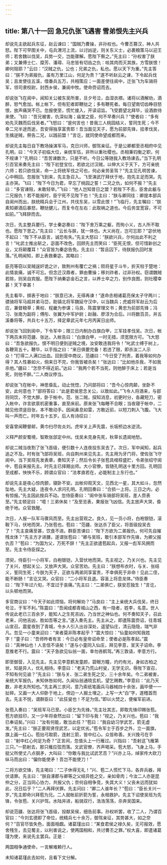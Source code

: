 ```yaml
---
---
---
```

title: 第八十一回 急兄仇张飞遇害 雪弟恨先主兴兵
---

却说先主欲起兵东征，赵云谏曰：“国贼乃曹操，非孙权也。今曹丕篡汉，神人共怒。陛下可早图关中，屯兵渭河上流，以讨凶逆，则关东义士，必裹粮策马以迎王师；若舍魏以伐吴，兵势一交，岂能骤解。愿陛下察之。”先主曰：“孙权害了朕弟；又兼傅士仁、糜芳、潘璋、马忠皆有切齿之仇：啖其肉而灭其族，方雪朕恨！卿何阻耶？”云曰：“汉贼之仇，公也；兄弟之仇，私也。愿以天下为重。”先主答曰：“朕不为弟报仇，虽有万里江山，何足为贵？”遂不听赵云之谏，下令起兵伐吴；且发使往五溪，借番兵五万，共相策应；一面差使往阆中，迁张飞为车骑将军，领司隶校尉，封西乡侯，兼阆中牧。使命赍诏而去。

却说张飞在阆中，闻知关公被东吴所害，旦夕号泣，血湿衣襟。诸将以酒解劝，酒醉，怒气愈加。帐上帐下，但有犯者即鞭挞之；多有鞭死者。每日望南切齿睁目怒恨，放声痛哭不已。忽报使至，慌忙接入，开读诏旨。飞受爵望北拜毕，设酒款待来使。飞曰：“吾兄被害，仇深似海；庙堂之臣，何不早奏兴兵？”使者曰：“多有劝先灭魏而后伐吴者。”飞怒曰：“是何言也！昔我三人桃园结义，誓同生死；今不幸二兄半途而逝，吾安得独享富贵耶！吾当面见天子，愿为前部先锋，挂孝伐吴，生擒逆贼，祭告二兄，以践前盟！”言讫，就同使命望成都而来。

却说先主每日自下教场操演军马，克日兴师，御驾亲征。于是公卿都至丞相府中见孔明，曰：“今天子初临大位，亲统军伍，非所以重社稷也。丞相秉钧衡之职，何不规谏？”孔明曰：“吾苦谏数次，只是不听。今日公等随我入教场谏去。”当下孔明引百官来奏先主曰：“陛下初登宝位，若欲北讨汉贼，以伸大义于天下，方可亲统六师；若只欲伐吴，命一上将统军伐之可也，何必亲劳圣驾？”先主见孔明苦谏，心中稍回。忽报张飞到来，先主急召入。飞至演武厅拜伏于地，抱先主足而哭。先主亦哭。飞曰：“陛下今日为君，早忘了桃园之誓！二兄之仇，如何不报？”先主曰：“多官谏阻，未敢轻举。”飞曰：“他人岂知昔日之盟？若陛下不去，臣舍此躯与二兄报仇！若不能报时，臣宁死不见陛下也！”先主曰：“朕与卿同往：卿提本部兵自阆州而出，朕统精兵会于江州，共伐东吴，以雪此恨！”飞临行，先主嘱曰：“朕素知卿酒后暴怒，鞭挞健儿，而复令在左右：此取祸之道也。今后务宜宽容，不可如前。”飞拜辞而去。

次日，先主整兵要行。学士秦宓奏曰：“陛下舍万乘之躯，而徇小义，古人所不取也。愿陛下思之。”先主曰：“云长与朕，犹一体也。大义尚在，岂可忘耶？”宓伏地不起曰：“陛下不从臣言，诚恐有失。”先主大怒曰：“朕欲兴兵，尔何出此不利之言！”叱武士推出斩之，宓面不改色，回顾先主而笑曰：“臣死无恨，但可惜新创之业，又将颠覆耳！”众官皆为秦宓告免。先主曰：“暂且囚下，待朕报仇回时发落。”孔明闻知，即上表救秦宓。其略曰：

臣亮等窃以吴贼逞奸诡之计，致荆州有覆亡之祸；陨将星于斗牛，折天柱于楚地：此情哀痛，诚不可忘。但念迁汉鼎者，罪由曹操；移刘祚者，过非孙权。窃谓魏贼若除，则吴自宾服。愿陛下纳秦宓金石之言，以养士卒之力，别作良图，则社稷幸甚！天下幸甚！

先主看毕，掷表于地曰：“朕意已决，无得再谏！”遂命丞相诸葛亮保太子守两川；骠骑将军马超并弟马岱，助镇北将军魏延守汉中，以当魏兵；虎威将军赵云为后应，兼督粮草；黄权、程畿为参谋；马良、陈震掌理文书；黄忠为前部先锋；冯习、张南为副将；傅彤、张翼为中军护尉；赵融、廖淳为合后。川将数百员，并五溪番将等，共兵七十五万，择定章武元年七月丙寅日出师。

却说张飞回到阆中，下令军中；限三日内制办白旗白甲，三军挂孝伐吴。次日，帐下两员末将范疆、张达，入帐告曰：“白旗白甲，一时无措，须宽限方可。飞大怒曰：“吾急欲报仇，恨不明日便到逆贼之境，汝安敢违我将令！”叱武士缚于树上，各鞭背五十。鞭毕，以手指之曰：“来日俱要完备！若违了限，即杀汝二人示众！”打得二人满口出血。回到营中商议，范疆曰：“今日受了刑责，着我等如何办得？其人性暴如火，倘来日不完，你我皆被杀矣！”张达曰：“比如他杀我，不如我杀他。”疆曰：“怎奈不得近前。”达曰：“我两个若不当死，则他醉于床上；若是当死，则他不醉。”二人商议停当。

却说张飞在帐中，神思昏乱，动止恍惚，乃问部将曰：“吾今心惊肉颠，坐卧不安，此何意也？”部将答曰：“此是君侯思念关公，以致如此。”飞令人将酒来，与部将同饮，不觉大醉，卧于帐中。范、张二贼，探知消息，初更时分，各藏短刀，密入帐中，诈言欲禀机密重事，直至床前。原来张飞每睡不合眼；当夜寝于帐中，二贼见他须竖目张，本不敢动手。因闻鼻息如雷，方敢近前，以短刀刺入飞腹。飞大叫一声而亡。时年五十五岁。后人有诗叹曰：

安喜曾闻鞭督邮，黄巾扫尽佐炎刘。虎牢关上声先震，长坂桥边水逆流。

义释严颜安蜀境，智欺张郃定中州。伐吴未克身先死，秋草长遗阆地愁。

却说二贼当夜割了张飞首级，便引数十人连夜投东吴去了。次日，军中闻知，起兵追之不及。时有张飞部将吴班，向自荆州来见先主，先主用为牙门将，使佐张飞守阆中。当下吴班先发表章，奏知天子；然后令长子张苞具棺椁盛贮，令弟张绍守阆中，苞自来报先主。时先主已择期出师。大小官僚，皆随孔明送十里方回。孔明回至成都，怏怏不乐，顾谓众官曰：“法孝直若在，必能制主上东行也。”

却说先主是夜心惊肉颤，寝卧不安。出帐仰观天文，见西北一星，其大如斗，忽然坠地。先主大疑，连夜令人求问孔明。孔明回奏曰：“合损一上将。三日之内，必有惊报。”先主因此按兵不动。忽侍臣奏曰：“阆中张车骑部将吴班，差人赍表至。”先主顿足曰：“噫！三弟休矣！”及至览表，果报张飞凶信。先主放声大哭，昏绝于地。众官救醒。

次日，人报一队军马骤风而至。先主出营观之。良久，见一员小将，白袍银铠，滚鞍下马，伏地而哭，乃张苞也。苞曰：“范疆、张达杀了臣父，将首级投吴去了！”先主哀痛至甚，饮食不进。群臣苦谏曰：“陛下方欲为二弟报仇，何可先自摧残龙体？”先主方才进膳，遂谓张苞曰：“卿与吴班，敢引本部军作先锋，为卿父报仇否？”苞曰：“为国为父，万死不辞！”先主正欲遣苞起兵，又报一彪军风拥而至。先主令侍臣探之。

须臾，侍臣引一小将军，白袍银铠，入营伏地而哭。先主视之，乃关兴也。先主见了关兴，想起关公，又放声大哭。众官苦劝。先主曰：“朕想布衣时，与关、张结义，誓同生死；今朕为天子，正欲与两弟同享富贵，不幸俱死于非命！见此二侄，能不断肠！”言讫又哭。众官曰：“二小将军且退。容圣上将息龙体。”侍臣奏曰：“陛下年过六旬，不宜过于哀痛。”先主曰：“二弟俱亡，朕安忍独生！”言讫，以头顿地而哭。

多官商议曰：“今天子如此烦恼，将何解劝？”马良曰：“主上亲统大兵伐吴，终日号泣，于军不利。”陈震曰：“吾闻成都青城山之西，有一隐者，姓李，名意。世人传说此老已三百余岁，能知人之生死吉凶，乃当世之神仙也。何不奏知天子，召此老来，问他吉凶，胜如吾等之言。”遂入奏先主。先主从之，即遣陈震赍诏，往青城山宣召。震星夜到了青城，令乡人引入出谷深处，遥望仙庄，清云隐隐，瑞气非凡。忽见一小童来迎曰：“来者莫非陈孝起乎？”震大惊曰：“仙童如何知我姓字！”童子曰：“吾师昨者有言：今日必有皇帝诏命至；使者必是陈孝起。”震曰：“真神仙也！人言信不诬矣！”遂与小童同入仙庄，拜见李意，宣天子诏命。李意推老不行。震曰：“天子急欲见仙翁一面，幸勿吝鹤驾。”再三敦请，李意方行。

即至御营，入见先主。先主见李意鹤发童颜，碧眼方瞳，灼灼有光，身如古柏之状，知是异人，优礼相待。李意曰：“老夫乃荒山村叟，无学无识。辱陛下宣召，不知有何见谕？”先主曰：“朕与关、张二弟生死之交，三十余年矣。今二弟被害，亲统大军报仇，未知休咎如何。久闻仙翁通晓玄机，望乞赐教。”李意曰：“此乃天数，非老夫所知也。”先主再三求问，意乃索纸笔画兵马器械四十余张，画毕便一一扯碎。又画一大人仰卧于地上，傍边一人掘土埋之，上写一大“白”字，遂稽首而去。先主不悦，谓群臣曰：“此狂叟也！不足为信。”即以火焚之，便催军前进。

张苞入奏曰：“吴班军马已至。小臣乞为先锋。”先主壮其志，即取先锋印赐张苞。苞方欲挂印，又一少年将奋然出曰：“留下印与我！”视之，乃关兴也。苞曰：“我已奉诏矣。”兴曰：“汝有何能，敢当此任？”苞曰：“我自幼习学武艺，箭无虚发。”先主曰：“朕正要观贤侄武艺，以定优劣。”苞令军士于百步之外，立一面旗，旗上画一红心。苞拈弓取箭，连射三箭，皆中红心。众皆称善。关兴挽弓在手曰：“射中红心何足为奇？”正言间，忽值头上一行雁过。兴指曰：“吾射这飞雁第三只。”一箭射去，那只雁应弦而落。文武官僚，齐声喝采。苞大怒，飞身上马，手挺父所使丈八点钢矛，大叫曰：“你敢与我比试武艺否？”兴亦上马，绰家传大砍刀纵马而出曰：“偏你能使矛！吾岂不能使刀！”

二将方欲交锋，先主喝曰：“二子休得无礼！”兴、苞二人慌忙下马，各弃兵器，拜伏请罪。先主曰：“朕自涿郡与卿等之父结异姓之交，亲如骨肉；今汝二人亦是昆仲之分，正当同心协力，共报父仇；奈何自相争竞，失其大义！父丧未远而犹如此，况日后乎？”二人再拜伏罪。先主问曰：“卿二人谁年长？”苞曰：“臣长关兴一岁。”先主即命兴拜苞为兄。二人就帐前折箭为誓，永相救护。先主下诏使吴班为先锋，令张苞、关兴护驾。水陆并进，船骑双行，浩浩荡荡，杀奔吴国来。

却说范疆、张达将张飞首级，投献吴侯，细告前事。孙权听罢，收了二人，乃谓百官曰：“今刘玄德即了帝位，统精兵七十余万，御驾亲征，其势甚大，如之奈何？”百官尽皆失色，面面相觑。诸葛瑾出曰：“某食君侯之禄久矣，无可报效，愿舍残生，去见蜀主，以利害说之，使两国相和，共讨曹丕之罪。”权大喜，即遣诸葛瑾为使，来说先主罢兵。正是：

两国相争通使命，一言解难赖行人。

未知诸葛瑾此去如何，且看下文分解。